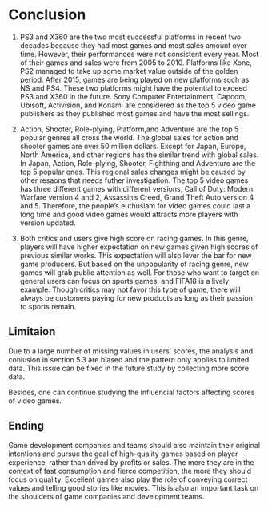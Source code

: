 # Conclusion

1. PS3 and X360 are the two most successful platforms in recent two decades because they had most games and most sales amount over time. However, their performances were not consistent every year. Most of their games and sales were from 2005 to 2010. Platforms like Xone, PS2 managed to take up some market value outside of the golden period. After 2015, games are being played on new platforms such as NS and PS4. These two platforms might have the potential to exceed PS3 and X360 in the future. Sony Computer Entertainment, Capcom, Ubisoft, Activision, and Konami are considered as the top 5 video game publishers as they published most games and have the most sellings.


2. Action, Shooter, Role-plying, Platform,and Adventure are the top 5 popular genres all cross the world. The global sales for action and shooter games are over 50 million dollars. Except for Japan, Europe, North America, and other regions has the similar trend with global sales. In Japan, Action, Role-plying, Shooter, Fighthing and Adventure are the top 5 popular ones. This regional sales changes might be caused by other resaons that needs futher investigation. The top 5 video games has three different games with different versions, Call of Duty: Modern Warfare version 4 and 2, Assassin’s Creed, Grand Theft Auto version 4 and 5. Therefore, the people's euthusiam for video games could last a long time and good video games would attracts more players with version updated.



3. Both critics and users give high score on racing games. In this genre, players will have higher expectation on new games given high scores of previous similar works. This expectation will also lever the bar for new game producers. But based on the unpopularity of racing genre, new games will grab public attention as well. For those who want to target on general users can focus on sports games, and FIFA18 is a lively example. Though critics may not favor this type of game, there will always be customers paying for new products as long as their passion to sports remain. 



## Limitaion
Due to a large number of missing values in users' scores, the analysis and conlusion in section 5.3 are biased and the pattern only applies to limited data. This issue can be fixed in the future study by collecting more score data.

Besides, one can continue studying the influencial factors affecting scores of video games. 

## Ending

Game development companies and teams should also maintain their original intentions and pursue the goal of high-quality games based on player experience, rather than drived by profits or sales. The more they are in the context of fast consumption and fierce competition, the more they should focus on quality. Excellent games also play the role of conveying correct values and telling good stories like movies. This is also an important task on the shoulders of game companies and development teams.